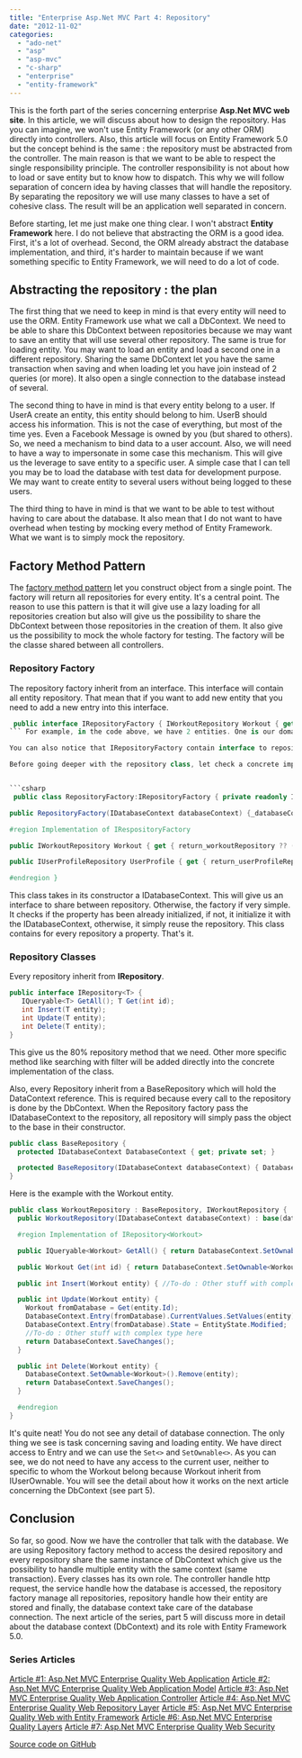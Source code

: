 ```yaml
---
title: "Enterprise Asp.Net MVC Part 4: Repository"
date: "2012-11-02"
categories: 
  - "ado-net"
  - "asp"
  - "asp-mvc"
  - "c-sharp"
  - "enterprise"
  - "entity-framework"
---
```


This is the forth part of the series concerning enterprise **Asp.Net MVC web site**. In this article, we will discuss about how to design the repository. Has you can imagine, we won't use Entity Framework (or any other ORM) directly into controllers. Also, this article will focus on Entity Framework 5.0 but the concept behind is the same : the repository must be abstracted from the controller. The main reason is that we want to be able to respect the single responsibility principle. The controller responsibility is not about how to load or save entity but to know how to dispatch. This why we will follow separation of concern idea by having classes that will handle the repository. By separating the repository we will use many classes to have a set of cohesive class. The result will be an application well separated in concern.

Before starting, let me just make one thing clear. I won't abstract **Entity Framework** here. I do not believe that abstracting the ORM is a good idea. First, it's a lot of overhead. Second, the ORM already abstract the database implementation, and third, it's harder to maintain because if we want something specific to Entity Framework, we will need to do a lot of code.

## Abstracting the repository : the plan

The first thing that we need to keep in mind is that every entity will need to use the ORM. Entity Framework use what we call a DbContext. We need to be able to share this DbContext between repositories because we may want to save an entity that will use several other repository. The same is true for loading entity. You may want to load an entity and load a second one in a different repository. Sharing the same DbContext let you have the same transaction when saving and when loading let you have join instead of 2 queries (or more). It also open a single connection to the database instead of several.

The second thing to have in mind is that every entity belong to a user. If UserA create an entity, this entity should belong to him. UserB should access his information. This is not the case of everything, but most of the time yes. Even a Facebook Message is owned by you (but shared to others). So, we need a mechanism to bind data to a user account. Also, we will need to have a way to impersonate in some case this mechanism. This will give us the leverage to save entity to a specific user. A simple case that I can tell you may be to load the database with test data for development purpose. We may want to create entity to several users without being logged to these users.

The third thing to have in mind is that we want to be able to test without having to care about the database. It also mean that I do not want to have overhead when testing by mocking every method of Entity Framework. What we want is to simply mock the repository.

## Factory Method Pattern

The [factory method pattern](http://en.wikipedia.org/wiki/Factory_method_pattern) let you construct object from a single point. The factory will return all repositories for every entity. It's a central point. The reason to use this pattern is that it will give use a lazy loading for all repositories creation but also will give us the possibility to share the DbContext between those repositories in the creation of them. It also give us the possibility to mock the whole factory for testing. The factory will be the classe shared between all controllers.

### Repository Factory

The repository factory inherit from an interface. This interface will contain all entity repository. That mean that if you want to add new entity that you need to add a new entry into this interface. 
```csharp
 public interface IRepositoryFactory { IWorkoutRepository Workout { get; } IUserProfileRepository UserProfile { get; } //...Other entities... } 
``` For example, in the code above, we have 2 entities. One is our domain, the Workout class, and the second is the UserProfile that is for the user (from the membership classes). If we wanted to add the Exercises entity, we would need to add a new property in the interface.

You can also notice that IRepositoryFactory contain interface to repository. So, a new entity means a new interface for its repository and for the concrete implementation of this repository.

Before going deeper with the repository class, let check a concrete implementation of IRepositoryFactory for Entity Framework 5.0 Code First approach.


```csharp
 public class RepositoryFactory:IRepositoryFactory { private readonly IDatabaseContext_databaseContext; private IWorkoutRepository_workoutRepository; private IUserProfileRepository_userProfileRepository;

public RepositoryFactory(IDatabaseContext databaseContext) {_databaseContext = databaseContext; }

#region Implementation of IRespositoryFactory

public IWorkoutRepository Workout { get { return_workoutRepository ?? (_workoutRepository = new WorkoutRepository(_databaseContext)); } }

public IUserProfileRepository UserProfile { get { return_userProfileRepository ?? (_userProfileRepository = new UserProfileRepository(_databaseContext)); } }

#endregion } 
```

This class takes in its constructor a IDatabaseContext. This will give us an interface to share between repository. Otherwise, the factory if very simple. It checks if the property has been already initialized, if not, it initialize it with the IDatabaseContext, otherwise, it simply reuse the repository. This class contains for every repository a property. That's it.

### Repository Classes

Every repository inherit from **IRepository**.


```csharp
public interface IRepository<T> { 
   IQueryable<T> GetAll(); T Get(int id); 
   int Insert(T entity); 
   int Update(T entity); 
   int Delete(T entity); 
} 
```

This give us the 80% repository method that we need. Other more specific method like searching with filter will be added directly into the concrete implementation of the class.

Also, every Repository inherit from a BaseRepository which will hold the DataContext reference. This is required because every call to the repository is done by the DbContext. When the Repository factory pass the IDatabaseContext to the repository, all repository will simply pass the object to the base in their constructor.


```csharp
public class BaseRepository { 
  protected IDatabaseContext DatabaseContext { get; private set; }

  protected BaseRepository(IDatabaseContext databaseContext) { DatabaseContext = databaseContext; } 
} 
```

Here is the example with the Workout entity. 
```csharp
public class WorkoutRepository : BaseRepository, IWorkoutRepository { 
  public WorkoutRepository(IDatabaseContext databaseContext) : base(databaseContext) { }

  #region Implementation of IRepository<Workout>

  public IQueryable<Workout> GetAll() { return DatabaseContext.SetOwnable<Workout>().Include(x => x.Sessions); }

  public Workout Get(int id) { return DatabaseContext.SetOwnable<Workout>().Include(x => x.Sessions).Single(c => c.Id == id); }

  public int Insert(Workout entity) { //To-do : Other stuff with complex type here DatabaseContext.SetOwnable<Workout>().Add(entity); return DatabaseContext.SaveChanges(); }

  public int Update(Workout entity) { 
    Workout fromDatabase = Get(entity.Id); 
    DatabaseContext.Entry(fromDatabase).CurrentValues.SetValues(entity); 
    DatabaseContext.Entry(fromDatabase).State = EntityState.Modified; 
    //To-do : Other stuff with complex type here 
    return DatabaseContext.SaveChanges(); 
  }

  public int Delete(Workout entity) { 
    DatabaseContext.SetOwnable<Workout>().Remove(entity); 
    return DatabaseContext.SaveChanges(); 
  }

  #endregion 
} 
```

It's quite neat! You do not see any detail of database connection. 
The only thing we see is task concerning saving and loading entity. We have direct access to Entry and we can use the `Set<>` and `SetOwnable<>`. 
As you can see, we do not need to have any access to the current user, neither to specific to whom the Workout belong because Workout inherit from IUserOwnable. 
You will see the detail about how it works on the next article concerning the DbContext (see part 5).

## Conclusion

So far, so good. Now we have the controller that talk with the database. We are using Repository factory method to access the desired repository and every repository share the same instance of DbContext which give us the possibility to handle multiple entity with the same context (same transaction). Every classes has its own role. The controller handle http request, the service handle how the database is accessed, the repository factory manage all repositories, repository handle how their entity are stored and finally, the database context take care of the database connection. The next article of the series, part 5 will discuss more in detail about the database context (DbContext) and its role with Entity Framework 5.0.

### Series Articles

[Article #1: Asp.Net MVC Enterprise Quality Web Application](./enterprise-asp-net-part-1-mvc-the-planification) [Article #2: Asp.Net MVC Enterprise Quality Web Application Model](./enterprise-asp-net-mvc-part-2-building-the-model) [Article #3: Asp.Net MVC Enterprise Quality Web Application Controller](./enterprise-asp-net-mvc-part-3-controller) [Article #4: Asp.Net MVC Enterprise Quality Web Repository Layer](./enterprise-asp-net-mvc-part-4-repository) [Article #5: Asp.Net MVC Enterprise Quality Web with Entity Framework](./enterprise-asp-net-mvc-part-5-database-context-and-impersonate-data) [Article #6: Asp.Net MVC Enterprise Quality Layers](./enterprise-asp-net-mvc-part-6-the-three-layers-of-validation) [Article #7: Asp.Net MVC Enterprise Quality Web Security](./enterprise-asp-net-mvc-part-7-securing-action-with-role-authorization)

[Source code on GitHub](https://github.com/MrDesjardins/GymWorkout)
